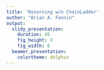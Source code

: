 ```yaml
---
title: 'Reserving w/o ChainLadder'
author: "Brian A. Fannin"
output:
  slidy_presentation:
    duration: 45
    fig_height: 3
    fig_width: 6
  beamer_presentation:
    colortheme: dolphin
---
```


